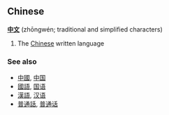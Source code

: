 ==Chinese==
'''[[中]][[文]]''' (zhōngwén; traditional and simplified characters)

# The [[Chinese]] written language

===See also===
*[[中國]], [[中国]]
*[[國語]], [[国语]]
*[[漢語]], [[汉语]]
*[[普通話]], [[普通话]]
